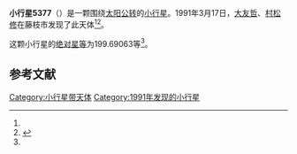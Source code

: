 {{Infobox planet
| bgcolour = #FFFFC0
| name = 5377 Komori
| symbol = 
| image = 
| caption = 
| discovery = yes
| discovery_ref = 
| discoverer = [[大友哲|大友哲]]、[[村松修|村松修]]
| discovery_site = [[藤枝市|藤枝市]] 
| discovered = 1991年3月17日
| designations = yes
| mp_name = 
| named_after = 
| alt_names = 1991 FM/ 1952 DS1 / 1978 EX9 / 1981 CQ / 1989 SF8
| mp_category = [[主带小行星|主带小行星]]
| orbit_ref = <ref name="a">[http://ssd.jpl.nasa.gov/sbdb.cgi?sstr=5377 5377 Komori] {{Wayback|url=http://ssd.jpl.nasa.gov/sbdb.cgi?sstr=5377 |date=20201124020525 }}，小行星數據庫瀏覽器（JPL Small-Body Database Browser）－[[美国国家航空航天局|美国国家航空航天局]]喷气推进实验室</ref>
| epoch = 2456400.5 (2013年4月18日更新)
| aphelion = {{convert|2.3217187|AU|km|3|abbr=on|lk=out}}
| perihelion = {{convert|2.0532377|AU|km|3|abbr=on}}
| semimajor = {{convert|2.1874782|AU|km|3|abbr=on}}
| eccentricity = 0.0613677
| period = 1181.718461 [[日|日]]<br />3.24[[儒略年|儒略年]]
| avg_speed = 
| inclination = 3.02643
| asc_node = 337.36084
| mean_anomaly = 
| arg_peri = 199.69063
| satellites = 
| physical_characteristics = yes
| dimensions = 
| mass = 
| density = 
| surface_grav = 
| escape_velocity = 
| sidereal_day = 
| axial_tilt = 
| pole_ecliptic_lat = 
| pole_ecliptic_lon = 
| albedo = 
| temperatures= 
| temp_name1 = 
| mean_temp_1 = 
| max_temp_1 = 
| temp_name2 = 
| max_temp_2 = 
| spectral_type = 
| abs_magnitude = 199.69063
}}

'''小行星5377'''（{{lang-en|5377 Komori}}）是一颗围绕[[太阳|太阳]][[公转|公转]]的[[小行星|小行星]]。1991年3月17日，[[大友哲|大友哲]]、[[村松修|村松修]]在藤枝市发现了此天体<ref name="a" /><ref>{{cite news|title=小行星列表|url=http://cfa-www.harvard.edu/iau/lists/NumberedMPs.txt|accessdate=2013-07-08|newspaper=哈佛大学|archive-date=2008-05-17|archive-url=https://web.archive.org/web/20080517010638/http://cfa-www.harvard.edu/iau/lists/NumberedMPs.txt|dead-url=no}}</ref>。

这颗小行星的[[绝对星等|绝对星等]]为199.69063等<ref name="a" />。

==参考文献==
{{reflist}}
{{Minor Planet Number|[[小行星5376|小行星5376]]|[[小行星5378|小行星5378]]}}

{{小天体}}

[[Category:小行星带天体|Category:小行星带天体]]
[[Category:1991年发现的小行星|Category:1991年发现的小行星]]

{{asteroid-stub}}